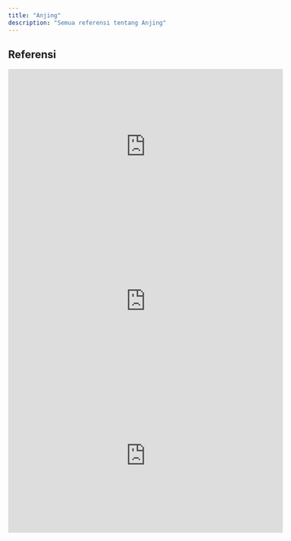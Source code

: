 ```yaml
---
title: "Anjing"
description: "Semua referensi tentang Anjing"
---
```

## Referensi
<iframe
  width="560"
  height="315"
  src="https://www.youtube.com/embed/DmGlaKeLBVY"
  title="YouTube video player"
  frameBorder="0"
  allow="accelerometer; autoplay; clipboard-write; encrypted-media; gyroscope; picture-in-picture"
  allowFullScreen
  style={{ width: '100%', borderRadius: '0.5rem' }}
></iframe>

<iframe
  width="560"
  height="315"
  src="https://www.youtube.com/embed/yFfNQ2SS4a4"
  title="YouTube video player"
  frameBorder="0"
  allow="accelerometer; autoplay; clipboard-write; encrypted-media; gyroscope; picture-in-picture"
  allowFullScreen
  style={{ width: '100%', borderRadius: '0.5rem' }}
></iframe>

<iframe
  width="560"
  height="315"
  src="https://www.youtube.com/embed/tLrRlXxM5Yw"
  title="YouTube video player"
  frameBorder="0"
  allow="accelerometer; autoplay; clipboard-write; encrypted-media; gyroscope; picture-in-picture"
  allowFullScreen
  style={{ width: '100%', borderRadius: '0.5rem' }}
></iframe>